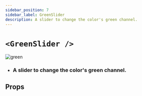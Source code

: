 ```yaml
---
sidebar_position: 7
sidebar_label: GreenSlider
description: A slider to change the color's green channel.
---
```


# `<GreenSlider />`

![green](../../../../../images/green.png)

- ### A slider to change the color's green channel.

## Props


<SliderProps />
